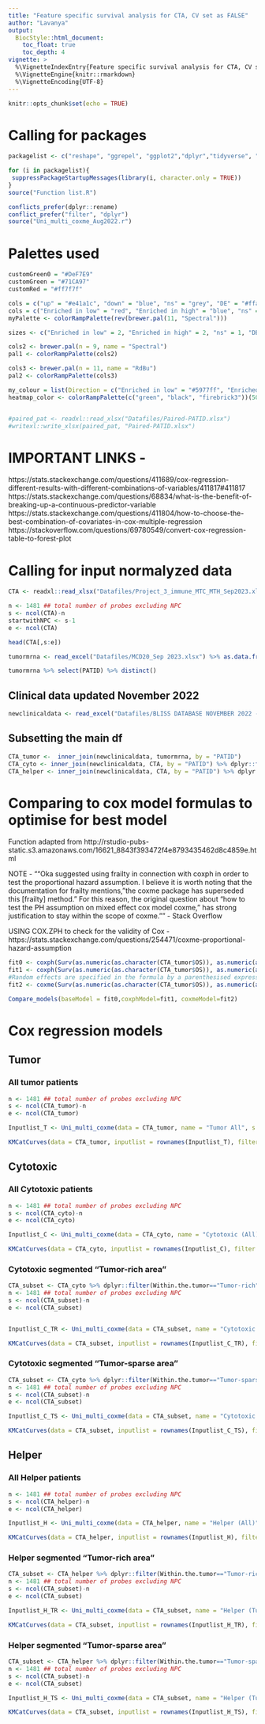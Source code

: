 ```yaml
---
title: "Feature specific survival analysis for CTA, CV set as FALSE"
author: "Lavanya"
output:
  BiocStyle::html_document:
    toc_float: true
    toc_depth: 4
vignette: >
  %\VignetteIndexEntry{Feature specific survival analysis for CTA, CV set as FALSE}
  %\VignetteEngine{knitr::rmarkdown}
  %\VignetteEncoding{UTF-8}
---
```


```r
knitr::opts_chunk$set(echo = TRUE)
```

# Calling for packages 

```r
packagelist <- c("reshape", "ggrepel", "ggplot2","dplyr","tidyverse", "formattable","ComplexHeatmap", "pheatmap", "readxl","RColorBrewer","survminer", "survival", "patchwork", "coxme", "conflicted","kableExtra","wesanderson","broom", "gridExtra", "writexl", "GetoptLong","corrplot", "ggpmisc")

for (i in packagelist){
 suppressPackageStartupMessages(library(i, character.only = TRUE))
}
source("Function list.R")

conflicts_prefer(dplyr::rename)
conflict_prefer("filter", "dplyr")
source("Uni_multi_coxme_Aug2022.r")
```

# Palettes used

```r
customGreen0 = "#DeF7E9"
customGreen = "#71CA97"
customRed = "#ff7f7f"

cols = c("up" = "#e41a1c", "down" = "blue", "ns" = "grey", "DE" = "#ffad73")
cols = c("Enriched in low" = "red", "Enriched in high" = "blue", "ns" = "grey")
myPalette <- colorRampPalette(rev(brewer.pal(11, "Spectral")))

sizes <- c("Enriched in low" = 2, "Enriched in high" = 2, "ns" = 1, "DE" = 2)

cols2 <- brewer.pal(n = 9, name = "Spectral")
pal1 <- colorRampPalette(cols2)

cols3 <- brewer.pal(n = 11, name = "RdBu")
pal2 <- colorRampPalette(cols3)

my_colour = list(Direction = c("Enriched in low" = "#5977ff", "Enriched in high" = "#f74747"), `Within the tumor` = c("Away" = "#1B9E77", "Within"="#D95F02"))
heatmap_color <- colorRampPalette(c("green", "black", "firebrick3"))(50)


#paired_pat <- readxl::read_xlsx("Datafiles/Paired-PATID.xlsx") 
#writexl::write_xlsx(paired_pat, "Paired-PATID.xlsx")
```

# IMPORTANT LINKS - 

https://stats.stackexchange.com/questions/411689/cox-regression-different-results-with-different-combinations-of-variables/411817#411817
https://stats.stackexchange.com/questions/68834/what-is-the-benefit-of-breaking-up-a-continuous-predictor-variable https://stats.stackexchange.com/questions/411804/how-to-choose-the-best-combination-of-covariates-in-cox-multiple-regression
https://stackoverflow.com/questions/69780549/convert-cox-regression-table-to-forest-plot

# Calling for input normalyzed data

```r
CTA <- readxl::read_xlsx("Datafiles/Project_3_immune_MTC_MTH_Sep2023.xlsx") %>% as.data.frame() 

n <- 1481 ## total number of probes excluding NPC
s <- ncol(CTA)-n 
startwithNPC <- s-1 
e <- ncol(CTA)

head(CTA[,s:e])

tumormrna <- read_excel("Datafiles/MCD20_Sep 2023.xlsx") %>% as.data.frame() 

tumormrna %>% select(PATID) %>% distinct()
```

## Clinical data updated November 2022

```r
newclinicaldata <- read_excel("Datafiles/BLISS DATABASE NOVEMBER 2022 - NBIS.xlsx") %>% as.data.frame()
```

## Subsetting the main df

```r
CTA_tumor <-  inner_join(newclinicaldata, tumormrna, by = "PATID")
CTA_cyto <- inner_join(newclinicaldata, CTA, by = "PATID") %>% dplyr::filter(SegmentLabelNew == "MTC")
CTA_helper <- inner_join(newclinicaldata, CTA, by = "PATID") %>% dplyr::filter(SegmentLabelNew == "MTH")
```

# Comparing to cox model formulas to optimise for best model

Function adapted from  http://rstudio-pubs-static.s3.amazonaws.com/16621_8843f393472f4e8793435462d8c4859e.html 

NOTE - 
""Oka suggested using frailty in connection with coxph in order to test the proportional hazard assumption. I believe it is worth noting that the documentation for frailty mentions, "the coxme package has superseded this [frailty] method." For this reason, the original question about "how to test the PH assumption on mixed effect cox model coxme," has strong justification to stay within the scope of coxme."" - Stack Overflow

USING COX.ZPH to check for the validity of Cox - https://stats.stackexchange.com/questions/254471/coxme-proportional-hazard-assumption 

```r
fit0 <- coxph(Surv(as.numeric(as.character(CTA_tumor$OS)), as.numeric(as.character(CTA_tumor$OS.01))) ~ 1, data=CTA_tumor)
fit1 <- coxph(Surv(as.numeric(as.character(CTA_tumor$OS)), as.numeric(as.character(CTA_tumor$OS.01))) ~ MS4A1, data=CTA_tumor)
#Random effects are specified in the formula by a parenthesised expression which contains a vertical bar separating effects on the left from grouping variables on the right. In the case above we read it as an intercept (effect) per center (group).
fit2 <- coxme(Surv(as.numeric(as.character(CTA_tumor$OS)), as.numeric(as.character(CTA_tumor$OS.01))) ~ MS4A1+ (1|PATID), data=CTA_tumor)

Compare_models(baseModel = fit0,coxphModel=fit1, coxmeModel=fit2)
```


# Cox regression models

## Tumor

### All tumor patients

```r
n <- 1481 ## total number of probes excluding NPC
s <- ncol(CTA_tumor)-n 
e <- ncol(CTA_tumor)

Inputlist_T <- Uni_multi_coxme(data = CTA_tumor, name = "Tumor All", s = s, e = e, uniquefactortype = NULL, significance = 0.05, outputfilepath = "CTA feature specific survival Result_images/", PATID = "PATID", SegmentLabel = "SegmentLabelNew", Time = "OS", Event = "OS.01", printforest = FALSE, multivariatetype = "Aggregated Mean", filterCV = FALSE, CVcutoff = 30)

KMCatCurves(data = CTA_tumor, inputlist = rownames(Inputlist_T), filter = FALSE, filterCV = FALSE, PATID = "PATID", CVcutoff = 30, aggregationType = "mean", minprop = 0.1)
```


## Cytotoxic

### All Cytotoxic patients

```r
n <- 1481 ## total number of probes excluding NPC
s <- ncol(CTA_cyto)-n 
e <- ncol(CTA_cyto)

Inputlist_C <- Uni_multi_coxme(data = CTA_cyto, name = "Cytotoxic (All)", s = s, e = e, uniquefactortype = NULL, significance = 0.05, outputfilepath = "CTA feature specific survival Result_images/", PATID = "PATID", SegmentLabel = "SegmentLabelNew", Time = "OS", Event = "OS.01", printforest = FALSE, multivariatetype = "Aggregated Mean", filterCV = FALSE, CVcutoff = 30)
```

```r
KMCatCurves(data = CTA_cyto, inputlist = rownames(Inputlist_C), filter = FALSE, filterCV = FALSE, PATID = "PATID", CVcutoff = 30, aggregationType = "mean", minprop = 0.1)
```

### Cytotoxic segmented "Tumor-rich area" 

```r
CTA_subset <- CTA_cyto %>% dplyr::filter(Within.the.tumor=="Tumor-rich")
n <- 1481 ## total number of probes excluding NPC
s <- ncol(CTA_subset)-n 
e <- ncol(CTA_subset)


Inputlist_C_TR <- Uni_multi_coxme(data = CTA_subset, name = "Cytotoxic Tumor-rich area", s = s, e = e, uniquefactortype = NULL, significance = 0.05, outputfilepath = "CTA feature specific survival Result_images/", PATID = "PATID", SegmentLabel = "SegmentLabelNew", Time = "OS", Event = "OS.01", printforest = FALSE, multivariatetype = "Aggregated Mean", filterCV = FALSE, CVcutoff = 30)

KMCatCurves(data = CTA_subset, inputlist = rownames(Inputlist_C_TR), filter = FALSE, filterCV = FALSE, PATID = "PATID", CVcutoff = 30, aggregationType = "mean", minprop = 0.1)
```

### Cytotoxic segmented "Tumor-sparse area" 

```r
CTA_subset <- CTA_cyto %>% dplyr::filter(Within.the.tumor=="Tumor-sparse")
n <- 1481 ## total number of probes excluding NPC
s <- ncol(CTA_subset)-n 
e <- ncol(CTA_subset)

Inputlist_C_TS <- Uni_multi_coxme(data = CTA_subset, name = "Cytotoxic Tumor-sparse area", s = s, e = e, uniquefactortype = NULL, significance = 0.05, outputfilepath = "CTA feature specific survival Result_images/", PATID = "PATID", SegmentLabel = "SegmentLabelNew", Time = "OS", Event = "OS.01", printforest = FALSE, multivariatetype = "Aggregated Mean", filterCV = FALSE, CVcutoff = 30)

KMCatCurves(data = CTA_subset, inputlist = rownames(Inputlist_C_TS), filter = FALSE, filterCV = FALSE, PATID = "PATID", CVcutoff = 30, aggregationType = "mean", minprop = 0.1)
```


## Helper

### All Helper patients

```r
n <- 1481 ## total number of probes excluding NPC
s <- ncol(CTA_helper)-n 
e <- ncol(CTA_helper)

Inputlist_H <- Uni_multi_coxme(data = CTA_helper, name = "Helper (All)", s = s, e = e, uniquefactortype = NULL, significance = 0.05, outputfilepath = "CTA feature specific survival Result_images/", PATID = "PATID", SegmentLabel = "SegmentLabelNew", Time = "OS", Event = "OS.01", printforest = FALSE, multivariatetype = "Aggregated Mean", filterCV = FALSE, CVcutoff = 30)
```

```r
KMCatCurves(data = CTA_helper, inputlist = rownames(Inputlist_H), filter = FALSE, filterCV = FALSE, PATID = "PATID", CVcutoff = 30, aggregationType = "mean", minprop = 0.1)
```

### Helper segmented "Tumor-rich area" 

```r
CTA_subset <- CTA_helper %>% dplyr::filter(Within.the.tumor=="Tumor-rich")
n <- 1481 ## total number of probes excluding NPC
s <- ncol(CTA_subset)-n 
e <- ncol(CTA_subset)

Inputlist_H_TR <- Uni_multi_coxme(data = CTA_subset, name = "Helper (Tumor-rich)", s = s, e = e, uniquefactortype = NULL, significance = 0.05, outputfilepath = "CTA feature specific survival Result_images/", PATID = "PATID", SegmentLabel = "SegmentLabelNew", Time = "OS", Event = "OS.01", printforest = FALSE, multivariatetype = "Aggregated Mean", filterCV = FALSE, CVcutoff = 30)
```

```r
KMCatCurves(data = CTA_subset, inputlist = rownames(Inputlist_H_TR), filter = FALSE, filterCV = FALSE, PATID = "PATID", CVcutoff = 30, aggregationType = "mean", minprop = 0.1)
```

### Helper segmented "Tumor-sparse area" 

```r
CTA_subset <- CTA_helper %>% dplyr::filter(Within.the.tumor=="Tumor-sparse")
n <- 1481 ## total number of probes excluding NPC
s <- ncol(CTA_subset)-n 
e <- ncol(CTA_subset)

Inputlist_H_TS <- Uni_multi_coxme(data = CTA_subset, name = "Helper (Tumor-sparse)", s = s, e = e, uniquefactortype = NULL, significance = 0.05, outputfilepath = "CTA feature specific survival Result_images/", PATID = "PATID", SegmentLabel = "SegmentLabelNew", Time = "OS", Event = "OS.01", printforest = FALSE, multivariatetype = "Aggregated Mean", filterCV = FALSE, CVcutoff = 30)
```

```r
KMCatCurves(data = CTA_subset, inputlist = rownames(Inputlist_H_TS), filter = FALSE, filterCV = FALSE, PATID = "PATID", CVcutoff = 30, aggregationType = "mean", minprop = 0.1)
```
